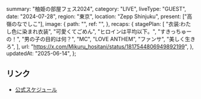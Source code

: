   summary: "柚姫の部屋フェス2024",
  category: "LIVE",
  liveType: "GUEST",
  date: "2024-07-28",
  region: "東京",
  location: "Zepp Shinjuku",
  present: ["高嶺のなでしこ"],
  image: {
    path: "",
    ref: "",
  },
  recaps: {
    stagePlan: [
      "衣装:わたし色に染まれ衣装",
      "可愛くてごめん",
      "ヒロインは平均以下。",
      "すきっちゅーの！",
      "男の子の目的は何？",
      "MC",
      "LOVE ANTHEM",
      "ファンサ",
      "美しく生きろ",
    ],
    url: "https://x.com/Mikuru_hositani/status/1817544806949892199",
  },
  updatedAt: "2025-06-14",
};

## リンク

- [公式スケジュール](https://takanenonadeshiko.jp/?p=2216)
